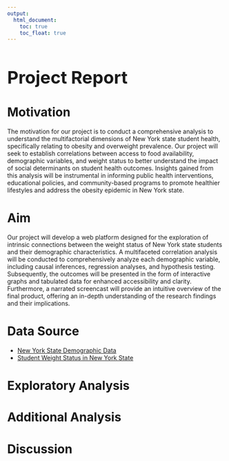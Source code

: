 ```yaml
---
output: 
  html_document:
    toc: true
    toc_float: true
---
```


<h1 style="font-size: 40px; margin-bottom: 30px;">Project Report</h1>

# Motivation 

The motivation for our project is to conduct a comprehensive analysis to understand the multifactorial dimensions of New York state student health, specifically relating to obesity and overweight prevalence. Our project will seek to establish correlations between access to food availability, demographic variables, and weight status to better understand the impact of social determinants on student health outcomes. Insights gained from this analysis will be instrumental in informing public health interventions, educational policies, and community-based programs to promote healthier lifestyles and address the obesity epidemic in New York state.

# Aim 

Our project will develop a web platform designed for the exploration of intrinsic connections between the weight status of New York state students and their demographic characteristics. A multifaceted correlation analysis will be conducted to comprehensively analyze each demographic variable, including causal inferences, regression analyses, and hypothesis testing. Subsequently, the outcomes will be presented in the form of interactive graphs and tabulated data for enhanced accessibility and clarity. Furthermore, a narrated screencast will provide an intuitive overview of the final product, offering an in-depth understanding of the research findings and their implications.

# Data Source

- [New York State Demographic Data](https://pad.human.cornell.edu/schools/datadownload.cfm)
- [Student Weight Status in New York State](https://health.data.ny.gov/Health/Student-Weight-Status-Category-Reporting-Results-B/es3k-2aus)


# Exploratory Analysis

# Additional Analysis

# Discussion
